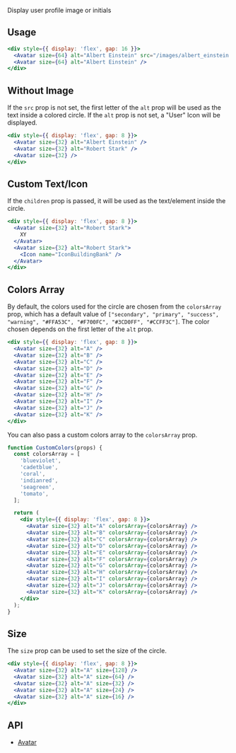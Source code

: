 Display user profile image or initials

## Usage

```jsx live
<div style={{ display: 'flex', gap: 16 }}>
  <Avatar size={64} alt="Albert Einstein" src="/images/albert_einstein.webp" />
  <Avatar size={64} alt="Albert Einstein" />
</div>
```

## Without Image

If the `src` prop is not set, the first letter of the `alt` prop will be used as the text inside a colored circle. If the `alt` prop is not set, a "User" Icon will be displayed.

```jsx live
<div style={{ display: 'flex', gap: 8 }}>
  <Avatar size={32} alt="Albert Einstein" />
  <Avatar size={32} alt="Robert Stark" />
  <Avatar size={32} />
</div>
```

## Custom Text/Icon

If the `children` prop is passed, it will be used as the text/element inside the circle.

```jsx live
<div style={{ display: 'flex', gap: 8 }}>
  <Avatar size={32} alt="Robert Stark">
    XY
  </Avatar>
  <Avatar size={32} alt="Robert Stark">
    <Icon name="IconBuildingBank" />
  </Avatar>
</div>
```

## Colors Array

By default, the colors used for the circle are chosen from the `colorsArray` prop, which has a default value of `["secondary", "primary", "success", "warning", "#FFA53C", "#F700FC", "#3CD0FF", "#CCFF3C"]`. The color chosen depends on the first letter of the `alt` prop.

```jsx live
<div style={{ display: 'flex', gap: 8 }}>
  <Avatar size={32} alt="A" />
  <Avatar size={32} alt="B" />
  <Avatar size={32} alt="C" />
  <Avatar size={32} alt="D" />
  <Avatar size={32} alt="E" />
  <Avatar size={32} alt="F" />
  <Avatar size={32} alt="G" />
  <Avatar size={32} alt="H" />
  <Avatar size={32} alt="I" />
  <Avatar size={32} alt="J" />
  <Avatar size={32} alt="K" />
</div>
```

You can also pass a custom colors array to the `colorsArray` prop.

```jsx live
function CustomColors(props) {
  const colorsArray = [
    'blueviolet',
    'cadetblue',
    'coral',
    'indianred',
    'seagreen',
    'tomato',
  ];

  return (
    <div style={{ display: 'flex', gap: 8 }}>
      <Avatar size={32} alt="A" colorsArray={colorsArray} />
      <Avatar size={32} alt="B" colorsArray={colorsArray} />
      <Avatar size={32} alt="C" colorsArray={colorsArray} />
      <Avatar size={32} alt="D" colorsArray={colorsArray} />
      <Avatar size={32} alt="E" colorsArray={colorsArray} />
      <Avatar size={32} alt="F" colorsArray={colorsArray} />
      <Avatar size={32} alt="G" colorsArray={colorsArray} />
      <Avatar size={32} alt="H" colorsArray={colorsArray} />
      <Avatar size={32} alt="I" colorsArray={colorsArray} />
      <Avatar size={32} alt="J" colorsArray={colorsArray} />
      <Avatar size={32} alt="K" colorsArray={colorsArray} />
    </div>
  );
}
```

## Size

The `size` prop can be used to set the size of the circle.

```jsx live
<div style={{ display: 'flex', gap: 8 }}>
  <Avatar size={32} alt="A" size={128} />
  <Avatar size={32} alt="A" size={64} />
  <Avatar size={32} alt="A" size={32} />
  <Avatar size={32} alt="A" size={24} />
  <Avatar size={32} alt="A" size={16} />
</div>
```

## API

- [Avatar](/docs/apis/avatar)

